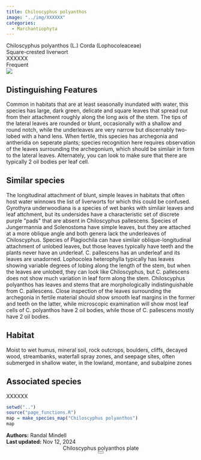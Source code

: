 ```yaml
---
title: Chiloscyphus polyanthos
image: "../img/XXXXXX"
categories:
  - Marchantiophyta
---
```


<div class="info-panel">
 <div class="info-top">
  <div class="taxon-scientific"><span class="taxon-name">Chiloscyphus polyanthos</span> <span class="taxon-authority">(L.) Corda</span> <span class="taxon-family">(Lophocoleaceae)</span></div>
  <div class="taxon-common">Square-crested liverwort</div>
 </div>
 <div class="info-bottom">
  <div class="taxon-qnd">XXXXXX</div>
  <div class="taxon-abundance">Frequent</div>
 </div>
</div>
<div class="imerss-content-frame">
 <div class="imerss-image-header">
  <div class="imerss-image-holder imerss-column-left" data-toggle="tooltip" style="background-image: url(../img/XXXXXX)" title="XXXXXX">
  </div>

  <div class="imerss-image-holder imerss-column-right" data-toggle="tooltip" style="background-image: url(../img/XXXXXX)" title="XXXXXX">
  </div>
 
 </div>
 <div class="imerss-content-lower">
  <div class="imerss-column-left">
  <div class="tab-microscope" data-micromodal-trigger="modal-plate">
  <img src="../img/bryo guide microscope.png"/>
  </div>

<h2>Distinguishing Features</h2>

Common in habitats that are at least seasonally inundated with water, this species has large, dark green, delicate and square leaves that spread out from their attachment roughly along the long axis of the stem. The tips of the lateral leaves are rounded or blunt, occasionally with a shallow and round notch, while the underleaves are very narrow but discernably two-lobed with a hand lens. When fertile, this species has archegonia and antheridia on seperate plants; species recognition here requires observation of the leaves surrounding the archegonium, which should be similair in form to the lateral leaves. Alternately, you can look to make sure that there are typically 2 oil bodies per leaf cell. 

<h2>Similar species</h2>

The longitudinal attachment of blunt, simple leaves in habitats that often host water winnows the list of liverworts for which this could be confused. Gyrothyra underwoodiana is a species of wet banks with similair leaves and leaf attchment, but its undersides have a characteristic set of discrete purple &quot;pads&quot; that are absent in Chiloscyphus pallescens. Species of Jungermannia and Solenostoma have simple leaves, but they are attached at a more oblique angle and both genera lack the underleaves of Chiloscyphus. Species of Plagiochila can have similair oblique-longitudinal attachment of unlobed leaves, but those leaves typically have teeth and the plants never have an underleaf. C. pallescens has an underleaf and its leaves are unadorned. Lophocolea heterophylla typically has leaves showing variable degrees of lobing along the length of the stem, but when the leaves are unlobed, they can look like Chiloscyphus, but C. pallescens does not show much variation in leaf form along the stem. Chiloscyphus polyanthos has leaves and stems that are morphologically indistinguishable from C. pallescens. Close inspection of the leaves surrounding the archegonia in fertile material should show smooth leaf margins in the former and teeth on the latter, while microscopic examination will show most leaf cells of C. polyanthos have 2 oil bodies, while those of C. pallescens mostly have 2 oil bodies. 

<h2>Habitat</h2>

Moist to wet humus, mineral soil, rock outcrops, boulders, cliffs, decayed wood, streambanks, waterfall spray zones, and seepage sites, often submerged in shallow water, in the lowland, montane, and subalpine zones

<h2>Associated species</h2>

XXXXXX
</div>

<div class="imerss-column-right">

<div class="imerss-image-holder imerss-column-right" data-toggle="tooltip" style="background-image: url(../img/XXXXX)" title="XXXXX">
</div>

<div class="imerss-map-holder">
```r
setwd("..")
source("page_functions.R")
map = make_species_map("Chiloscyphus polyanthos")
map
```
</div>

</div>

</div>
</div>

<div class="taxon-footer">
 <div class="taxon-authors"><b>Authors:</b> <span>Randal Mindell</span></div>
 <div class="taxon-update"><b>Last updated:</b> <span>Nov 12, 2024</span></div>
</div>

<div class="modal micromodal-slide" id="modal-plate" aria-hidden="true">
 <div class="modal__overlay" tabindex="-1" data-micromodal-close>
  <div class="modal__container" role="dialog" aria-modal="true" aria-labelledby="modal-plate-title" >
   <header class="modal__header">
   <div class="modal__title" id="modal-plate-title">
  Chiloscyphus polyanthos plate
   </div>
   <button class="modal__close" aria-label="Close" data-micromodal-close></button>
   </header>
  <div class="modal__content" id="modal-plate-content">
   <div class="imerss-image-holder" data-toggle="tooltip" style="background-image: url(../img/XXXXX)" title="XXXXX">
  </div>
  </div>
  </div>
 </div>
</div>

<script src="../js/micromodal.min.js"></script>
<link href="../css/style-taxon.css" rel="stylesheet">
<link href="../css/micromodal.css" rel="stylesheet">

<script>
MicroModal.init();
</script>

